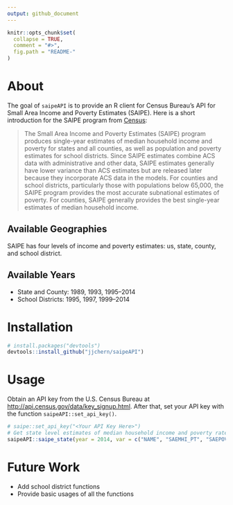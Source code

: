 ```yaml
---
output: github_document
---
```


<!-- README.md is generated from README.Rmd. Please edit that file -->

```r
knitr::opts_chunk$set(
  collapse = TRUE,
  comment = "#>",
  fig.path = "README-"
)
```

# About

The goal of `saipeAPI` is to provide an R client for Census Bureau's API for Small Area Income and Poverty Estimates (SAIPE). Here is a short introduction for the SAIPE program from [Census](http://www.census.gov/data/developers/data-sets/Poverty-Statistics.html):

> The Small Area Income and Poverty Estimates (SAIPE) program produces single-year estimates of median household income and poverty for states and all counties, as well as population and poverty estimates for school districts. Since SAIPE estimates combine ACS data with administrative and other data, SAIPE estimates generally have lower variance than ACS estimates but are released later because they incorporate ACS data in the models. For counties and school districts, particularly those with populations below 65,000, the SAIPE program provides the most accurate subnational estimates of poverty. For counties, SAIPE generally provides the best single-year estimates of median household income.

## Available Geographies

SAIPE has four levels of income and poverty estimates: us, state, county, and school district. 

## Available Years

- State and County: 1989, 1993, 1995--2014
- School Districts: 1995, 1997, 1999--2014

# Installation

```R
# install.packages("devtools")
devtools::install_github("jjchern/saipeAPI")
```

# Usage

Obtain an API key from the U.S. Census Bureau at [http://api.census.gov/data/key_signup.html](http://api.census.gov/data/key_signup.html). After that, set your API key with the function `saipeAPI::set_api_key()`.

```r
# saipe::set_api_key("<Your API Key Here>")
# Get state level estimates of median household income and poverty rate in 2014
saipeAPI::saipe_state(year = 2014, var = c("NAME", "SAEMHI_PT", "SAEPOVRTALL_PT"))
```

# Future Work

- Add school district functions
- Provide basic usages of all the functions
